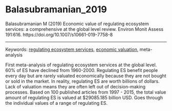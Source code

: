 # Balasubramanian_2019

Balasubramanian M (2019) Economic value of regulating ecosystem services: a comprehensive at the global level review. Environ Monit Assess 191:616. https://doi.org/10.1007/s10661-019-7758-8


---

Keywords: [regulating ecosystem services](../topics/RegulatingEcosystemServices.qmd), [economic valuation](../topics/EconomicValuation.qmd), meta-analysis  	 

First meta-analysis of regulating ecosystem services at the global level. 60% of ES have declined from 1960-2000. Regulating ES benefit people every day but are rarely valuated economically because they are not bought or sold in the market. In reality, regulating ES are worth billions of dollars. Lack of valuation means they are often left out of decision-making processes. Based on 100 published articles from 1997 - 2015, the total value amount of regulating ES is valued at $29085.185 billion USD. Goes through the individual values of a range of regulating ES. 
